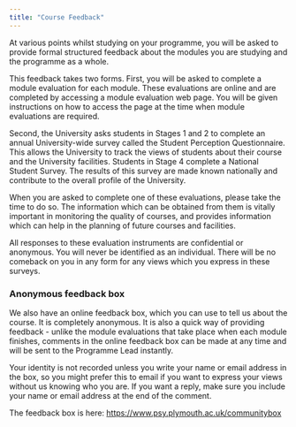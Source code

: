 ```yaml
---
title: "Course Feedback"
---
```


At various points whilst studying on your programme, you will be asked to provide formal structured feedback about the modules you are studying and the programme as a whole. 

This feedback takes two forms. First, you will be asked to complete a module evaluation for each module. These evaluations are online and are completed by accessing a module evaluation web page. You will be given instructions on how to access the page at the time when module evaluations are required.

Second, the University asks students in Stages 1 and 2 to complete an annual University-wide survey called the Student Perception Questionnaire. This allows the University to track the views of students about their course and the University facilities. Students in Stage 4 complete a National Student Survey. The results of this survey are made known nationally and contribute to the overall profile of the University.

When you are asked to complete one of these evaluations, please take the time to do so. The information which can be obtained from them is vitally important in monitoring the quality of courses, and provides information which can help in the planning of future courses and facilities.

All responses to these evaluation instruments are confidential or anonymous. You will never be identified as an individual. There will be no comeback on you in any form for any views which you express in these surveys.

### Anonymous feedback box

We also have an online feedback box, which you can use to tell us about the course. It is completely anonymous. It is also a quick way of providing feedback - unlike the module evaluations that take place when each module finishes, comments in the online feedback box can be made at any time and will be sent to the Programme Lead instantly. 

Your identity is not recorded unless you write your name or email address in the box, so you might prefer this to email if you want to express your views without us knowing who you are. If you want a reply, make sure you include your name or email address at the end of the comment. 

The feedback box is here: <https://www.psy.plymouth.ac.uk/communitybox>

